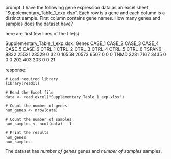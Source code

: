 prompt:
I have the following gene expression data as an excel sheet,  "Supplementary_Table_1_exp.xlsx". Each row is a gene and each column is a distinct sample. First column contains gene names. How many genes and samples does the dataset have?

here are first few lines of the file(s).

Supplementary_Table_1_exp.xlsx:
Genes	CASE_1	CASE_2	CASE_3	CASE_4	CASE_5	CASE_6	CTRL_1	CTRL_2	CTRL_3	CTRL_4	CTRL_5	CTRL_6
TSPAN6	9832	25521	23529	0	32	0	10558	20573	6507	0	0	 0
TNMD	3281	 7167	 3435	0	 0	0	  202	  403	 203	0	0	21


response:
```
# Load required library
library(readxl)

# Read the Excel file
data <- read_excel("Supplementary_Table_1_exp.xlsx")

# Count the number of genes
num_genes <- nrow(data)

# Count the number of samples
num_samples <- ncol(data) - 1

# Print the results
num_genes
num_samples
```
The dataset has *number of genes* genes and *number of samples* samples.
